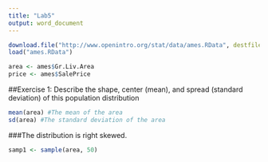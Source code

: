 ---
title: "Lab5"
output: word_document
---

```{r}
download.file("http://www.openintro.org/stat/data/ames.RData", destfile = "ames.RData")
load("ames.RData")

area <- ames$Gr.Liv.Area
price <- ames$SalePrice

```
##Exercise 1: Describe the shape, center (mean), and spread (standard deviation) of this population distribution


```{r, cache = TRUE}
mean(area) #The mean of the area
sd(area) #The standard deviation of the area
```

###The distribution is right skewed.


```{r, cache = TRUE}
samp1 <- sample(area, 50)
```
